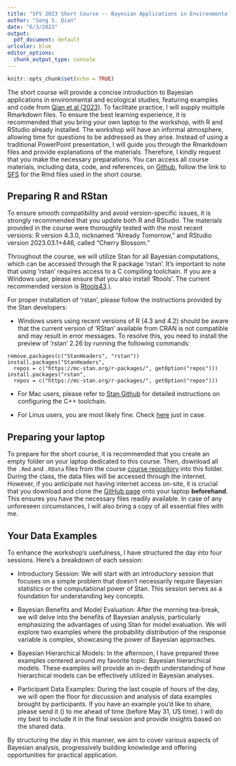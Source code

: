 ```yaml
---
title: "SFS 2023 Short Course -- Bayesian Applications in Environmental and Ecological Studies with R and Stan"
author: "Song S. Qian"
date: "6/3/2023"
output: 
  pdf_document: default
urlcolor: blue
editor_options: 
  chunk_output_type: console
---
```



```r
knitr::opts_chunk$set(echo = TRUE)
```

The short course will provide a concise introduction to Bayesian applications in environmental and ecological studies, featuring examples and code from [Qian et al (2023)](https://github.com/songsqian/BeesRStan/). To facilitate practice, I will supply multiple Rmarkdown files. To ensure the best learning experience, it is recommended that you bring your own laptop to the workshop, with R and RStudio already installed. The workshop will have an informal atmosphere, allowing time for questions to be addressed as they arise. Instead of using a traditional PowerPoint presentation, I will guide you through the Rmarkdown files and provide explanations of the materials. Therefore, I kindly request that you make the necessary preparations. You can access all course materials, including data, code, and references, on [Github](https://github.com/songsqian/BeesRStan/), follow the link to [SFS](https://github.com/songsqian/BeesRStan/tree/main/SFS) for the Rmd files used in the short course.

## Preparing R and RStan
To ensure smooth compatibility and avoid version-specific issues, it is strongly recommended that you update both R and RStudio. The materials provided in the course were thoroughly tested with the most recent versions: R version 4.3.0, nicknamed "Already Tomorrow," and RStudio version 2023.03.1+446, called "Cherry Blossom."

Throughout the course, we will utilize Stan for all Bayesian computations, which can be accessed through the R package 'rstan'. It's important to note that using 'rstan' requires access to a C compiling toolchain. If you are a Windows user, please ensure that you also install 'Rtools'. The current recommended version is [Rtools43](https://cran.r-project.org/bin/windows/Rtools/rtools43/rtools.html).).

For proper installation of 'rstan', please follow the instructions provided by the Stan developers:

- Windows users using recent versions of R (4.3 and 4.2) should be aware that the current version of 'RStan' available from CRAN is not compatible and may result in error messages. To resolve this, you need to install the preview of 'rstan' 2.26 by running the following commands:

```
remove.packages(c("StanHeaders", "rstan"))
install.packages("StanHeaders", 
  repos = c("https://mc-stan.org/r-packages/", getOption("repos")))
install.packages("rstan", 
  repos = c("https://mc-stan.org/r-packages/", getOption("repos")))
```

- For Mac users, please refer to [Stan Github](https://github.com/stan-dev/rstan/wiki/Configuring-C---Toolchain-for-Mac) for detailed instructions on configuring the C++ toolchain.

- For Linus users, you are most likely fine. Check [here](https://github.com/stan-dev/rstan/wiki/Configuring-C-Toolchain-for-Linux) just in case.

## Preparing your laptop

To prepare for the short course, it is recommended that you create an empty folder on your laptop dedicated to this course. Then, download all the `.Rmd` and `.RData` files from the course [course repository](https://github.com/songsqian/BeesRStan/tree/main/SFS) into this folder. During the class, the data files will be accessed through the internet. However, if you anticipate not having internet access on-site, it is crucial that you download and clone the [GitHub page](https://github.com/songsqian/BeesRStan/) onto your laptop **beforehand**. This ensures you have the necessary files readily available. In case of any unforeseen circumstances, I will also bring a copy of all essential files with me.

## Your Data Examples

To enhance the workshop's usefulness, I have structured the day into four sessions. Here's a breakdown of each session:

- Introductory Session: We will start with an introductory session that focuses on a simple problem that doesn't necessarily require Bayesian statistics or the computational power of Stan. This session serves as a foundation for understanding key concepts.

- Bayesian Benefits and Model Evaluation: After the morning tea-break, we will delve into the benefits of Bayesian analysis, particularly emphasizing the advantages of using Stan for model evaluation. We will explore two examples where the probability distribution of the response variable is complex, showcasing the power of Bayesian approaches.

- Bayesian Hierarchical Models: In the afternoon, I have prepared three examples centered around my favorite topic: Bayesian hierarchical models. These examples will provide an in-depth understanding of how hierarchical models can be effectively utilized in Bayesian analyses.

- Participant Data Examples: During the last couple of hours of the day, we will open the floor for discussion and analysis of data examples brought by participants. If you have an example you'd like to share, please send it (\url{song.qian@utoledo.edu}) to me ahead of time (before May 31, US time). I will do my best to include it in the final session and provide insights based on the shared data.

By structuring the day in this manner, we aim to cover various aspects of Bayesian analysis, progressively building knowledge and offering opportunities for practical application.



